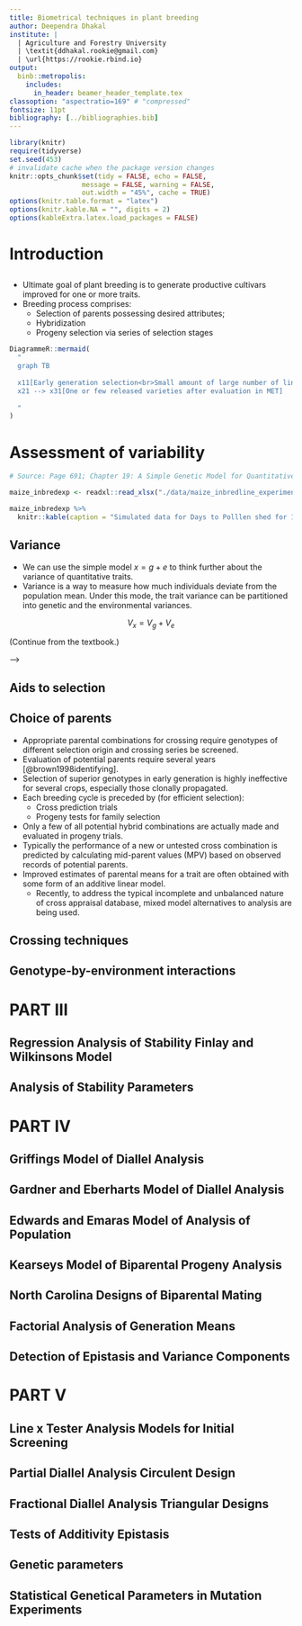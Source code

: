 ```yaml
---
title: Biometrical techniques in plant breeding
author: Deependra Dhakal
institute: |
  | Agriculture and Forestry University
  | \textit{ddhakal.rookie@gmail.com}
  | \url{https://rookie.rbind.io}
output: 
  binb::metropolis:
    includes:
      in_header: beamer_header_template.tex
classoption: "aspectratio=169" # "compressed"
fontsize: 11pt
bibliography: [../bibliographies.bib]
---
```


```r
library(knitr)
require(tidyverse)
set.seed(453)
# invalidate cache when the package version changes
knitr::opts_chunk$set(tidy = FALSE, echo = FALSE, 
                  message = FALSE, warning = FALSE,
                  out.width = "45%", cache = TRUE)
options(knitr.table.format = "latex")
options(knitr.kable.NA = "", digits = 2)
options(kableExtra.latex.load_packages = FALSE)
```

# Introduction

##

- Ultimate goal of plant breeding is to generate productive cultivars improved for one or more traits.
- Breeding process comprises:
  - Selection of parents possessing desired attributes;
  - Hybridization
  - Progeny selection via series of selection stages

```r
DiagrammeR::mermaid(
  "
  graph TB
  
  x11[Early generation selection<br>Small amount of large number of lines<br>Practice positive selection] --> x21[Later generation selection<br>Small number of lines<br>Practice negative selection]
  x21 --> x31[One or few released varieties after evaluation in MET]
  
  "
)
```


# Assessment of variability

```r

# Source: Page 691; Chapter 19: A Simple Genetic Model for Quantitative Traits; An Introduction to Genetic Analysis, 2012.

maize_inbredexp <- readxl::read_xlsx("./data/maize_inbredline_experiment.xlsx")

maize_inbredexp %>% 
  knitr::kable(caption = "Simulated data for Days to Polllen shed for 10 inbred lines of maize grown in two experiments.")
```

\begin{alert}
Experiment (Table \ref{tab:maize-inbred-exp}) shows simulated data for 10 inbred strains of maize that were grown in three different environments and scored for the number of days between planting and the time that the plants first shed pollen. The overall mean is 70 days. Let's consider line A when grown in environment 1. The mean for all lines in environment 1 is 68, or 2 less than the overall mean, so $e$ for environment 1 is -2. The mean line A over all 3 environments is 64, or 6 less than the overall mean, so g for line A is -6. Putting these two values together, we decompose the phenotype of line A when grown in environment 1 as:

$$
62 = 70 + (-6) + (-2)
$$

\end{alert}

<!-- We could do the same calculations for the other nine inbred lines, and then we'd have a complete description of all the phenotypes in each environment in terms of the extent to which their deviation from the overall mean is due to genetic and environmental factors. -->

## Variance

- We can use the simple model $x = g + e$ to think further about the variance of quantitative traits.
- Variance is a way to measure how much individuals deviate from the population mean. Under this mode, the trait variance can be partitioned into genetic and the environmental variances.

$$
V_x = V_g + V_e
$$

(Continue from the textbook.)

<!-- ## Pooled variance -->

<!-- - Pooled variance (also known as combined, composite, or overall variance; square root known as pooled standard deviation) is a method for estimating variance of several different populations when the mean of each population may be different, but one may assume that the variance of each population is the same. -->
<!-- - Under the assumption of equal population variances, the pooled sample variance provides a higher precision estimate of variance than the individual sample variances.  -->
<!-- - This higher precision can lead to increased statistical power when used in statistical tests that compare the populations, such as the t-test. -->

<!-- <!-- The pooled variance is an estimate of the fixed common variance ${\displaystyle \sigma ^{2}}$ underlying various populations that have different means. --> -->

<!-- ## Computation -->

<!-- If the populations are indexed ${\displaystyle i=1,\ldots ,k}$ then the pooled variance ${\displaystyle s_{p}^{2}}$ can be computed by the weighted average. -->

<!-- $$ -->
<!-- {\displaystyle s_{p}^{2}={\frac {\sum _{i=1}^{k}(n_{i}-1)s_{i}^{2}}{\sum _{i=1}^{k}(n_{i}-1)}}={\frac {(n_{1}-1)s_{1}^{2}+(n_{2}-1)s_{2}^{2}+\cdots +(n_{k}-1)s_{k}^{2}}{n_{1}+n_{2}+\cdots +n_{k}-k}},} -->
<!-- $$ -->

<!-- where ${\displaystyle n_{i}}$ is the sample size of population ${\displaystyle i}$ and the sample variances are -->

<!-- $$ -->
<!-- {\displaystyle {\frac {1}{n_{i}-1}}\sum _{j=1}^{n_{i}}\left(y_{j}-{\overline {y_{i}}}\right)^{2}} -->
<!-- $$ -->

<!-- Use of ${\displaystyle (n_{i}-1)}$ weighting factors instead of ${\displaystyle n_{i}}$ comes from Bessel's correction. -->

<!-- ## Variants -->

<!-- The unbiased least squares estimate of ${\displaystyle \sigma ^{2},}$ -->

<!-- $$ -->
<!-- {\displaystyle s_{p}^{2}={\frac {\sum _{i=1}^{k}(n_{i}-1)s_{i}^{2}}{\sum _{i=1}^{k}(n_{i}-1)}},} -->
<!-- $$ -->
<!-- and the biased maximum likelihood estimate -->

<!-- $${\displaystyle s_{p}^{2}={\frac {\sum _{i=1}^{k}(n_{i}-1)s_{i}^{2}}{\sum _{i=1}^{k}n_{i}}},}$$ -->

<!-- are used in different contexts. The former can give an unbiased ${\displaystyle s_{p}^{2}}$ to estimate ${\displaystyle \sigma ^{2}}$ when the two groups share an equal population variance. The latter one can give a more efficient ${\displaystyle s_{p}^{2}}$ to estimate ${\displaystyle \sigma ^{2}}$ biasedly. Note that the quantities ${\displaystyle s_{i}^{2}}$ in the right hand sides of both equations are the unbiased estimates. -->

<!-- For further details, -->

<!-- https://en.wikipedia.org/wiki/Pooled_variance -->

## Aids to selection 

## Choice of parents

- Appropriate parental combinations for crossing require genotypes of different selection origin and crossing series be screened.
- Evaluation of potential parents require several years [@brown1998identifying].
- Selection of superior genotypes in early generation is highly ineffective for several crops, especially those clonally propagated.
- Each breeding cycle is preceded by (for efficient selection):
  - Cross prediction trials
  - Progeny tests for family selection
- Only a few of all potential hybrid combinations are actually made and evaluated in progeny trials.
- Typically the performance of a new or untested cross combination is predicted by calculating mid-parent values (MPV) based on observed records of potential parents.
- Improved estimates of parental means for a trait are often obtained with some form of an additive linear model.
  - Recently, to address the typical incomplete and unbalanced nature of cross appraisal database, mixed model alternatives to analysis are being used.

## Crossing techniques

## Genotype-by-environment interactions
	
# PART III
	
## Regression Analysis of Stability Finlay and Wilkinsons Model
	
## Analysis of Stability Parameters
	
# PART IV
	
## Griffings Model of Diallel Analysis
	
## Gardner and Eberharts Model of Diallel Analysis
	
## Edwards and Emaras Model of Analysis of Population
	
## Kearseys Model of Biparental Progeny Analysis
	
## North Carolina Designs of Biparental Mating
	
## Factorial Analysis of Generation Means
	
## Detection of Epistasis and Variance Components
	
# PART V

## Line x Tester Analysis Models for Initial Screening
	
## Partial Diallel Analysis Circulent Design
	
## Fractional Diallel Analysis Triangular Designs
	
## Tests of Additivity Epistasis
	
## Genetic parameters
	
## Statistical Genetical Parameters in Mutation Experiments
